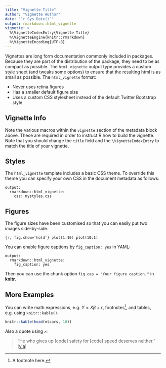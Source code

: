 ```yaml
---
title: "Vignette Title"
author: "Vignette Author"
date: "`r Sys.Date()`"
output: rmarkdown::html_vignette
vignette: >
  %\VignetteIndexEntry{Vignette Title}
  %\VignetteEngine{knitr::rmarkdown}
  %\VignetteEncoding{UTF-8}
---
```


Vignettes are long form documentation commonly included in packages. Because
they are part of the distribution of the package, they need to be as compact as
possible. The `html_vignette` output type provides a custom style sheet (and
tweaks some options) to ensure that the resulting html is as small as possible.
The `html_vignette` format:

- Never uses retina figures
- Has a smaller default figure size
- Uses a custom CSS stylesheet instead of the default Twitter Bootstrap style

## Vignette Info

Note the various macros within the `vignette` section of the metadata block
above. These are required in order to instruct R how to build the vignette. Note
that you should change the `title` field and the `\VignetteIndexEntry` to match
the title of your vignette.

## Styles

The `html_vignette` template includes a basic CSS theme. To override this theme
you can specify your own CSS in the document metadata as follows:

    output: 
      rmarkdown::html_vignette:
        css: mystyles.css

## Figures

The figure sizes have been customised so that you can easily put two images
side-by-side.

```{r, fig.show='hold'} plot(1:10) plot(10:1) ```

You can enable figure captions by `fig_caption: yes` in YAML:

    output:
      rmarkdown::html_vignette:
        fig_caption: yes

Then you can use the chunk option `fig.cap = "Your figure caption."` in
**knitr**.

## More Examples

You can write math expressions, e.g. $Y = X\beta + \epsilon$, footnotes^[A
footnote here.], and tables, e.g. using `knitr::kable()`.

```r
knitr::kable(head(mtcars, 10))
```

Also a quote using `>`:

> "He who gives up [code] safety for [code] speed deserves neither."
([via](https://twitter.com/hadleywickham/status/504368538874703872))
